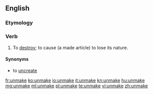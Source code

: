 ==English==

===Etymology===
{{prefix|un|make|lang=en}}

===Verb===
{{en-verb|unmakes|unmaking|unmade|unmade}}

# {{context|transitive|euphemistic|lang=en}} To [[destroy]]; to cause (a made article) to lose its nature.

====Synonyms====
* {{qualifier|euphemistic}} to [[uncreate]]

[[fr:unmake]]
[[ko:unmake]]
[[io:unmake]]
[[it:unmake]]
[[kn:unmake]]
[[hu:unmake]]
[[mg:unmake]]
[[ml:unmake]]
[[pl:unmake]]
[[te:unmake]]
[[vi:unmake]]
[[zh:unmake]]